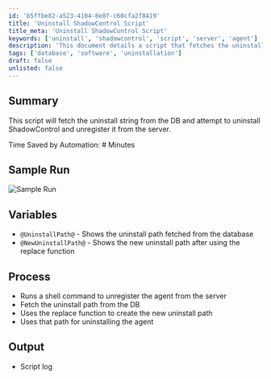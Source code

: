 ```yaml
---
id: 'b5ffbe82-a523-4104-8e8f-c60cfa2f8419'
title: 'Uninstall ShadowControl Script'
title_meta: 'Uninstall ShadowControl Script'
keywords: ['uninstall', 'shadowcontrol', 'script', 'server', 'agent']
description: 'This document details a script that fetches the uninstall string from the database to uninstall ShadowControl and unregister it from the server, streamlining the uninstallation process and saving time through automation.'
tags: ['database', 'software', 'uninstallation']
draft: false
unlisted: false
---
```

## Summary

This script will fetch the uninstall string from the DB and attempt to uninstall ShadowControl and unregister it from the server.

Time Saved by Automation: # Minutes

## Sample Run

![Sample Run](../../../static/img/ShadowControl-Uninstall-v2/image_1.png)

## Variables

- `@UninstallPath@` - Shows the uninstall path fetched from the database
- `@NewUninstallPath@` - Shows the new uninstall path after using the replace function

## Process

- Runs a shell command to unregister the agent from the server
- Fetch the uninstall path from the DB
- Uses the replace function to create the new uninstall path
- Uses that path for uninstalling the agent

## Output

- Script log












